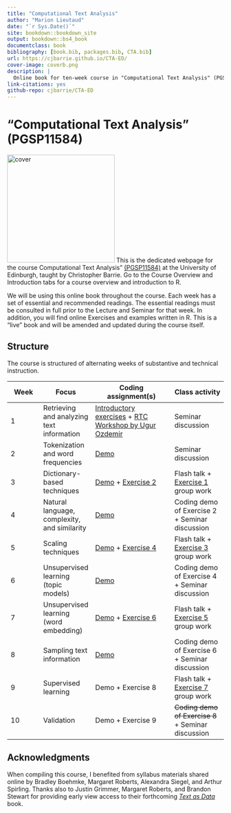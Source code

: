 ```yaml
---
title: "Computational Text Analysis"
author: "Marion Lieutaud"
date: "`r Sys.Date()`"
site: bookdown::bookdown_site
output: bookdown::bs4_book
documentclass: book
bibliography: [book.bib, packages.bib, CTA.bib]
url: https://cjbarrie.github.io/CTA-ED/
cover-image: coverb.png
description: |
  Online book for ten-week course in "Computational Text Analysis" (PGSP11584)
link-citations: yes
github-repo: cjbarrie/CTA-ED
---
```


# "Computational Text Analysis" (PGSP11584) {.unnumbered}

![cover](coverb.png){.cover width="250"} This is the dedicated webpage for the course Computational Text Analysis" [(PGSP11584)](http://www.drps.ed.ac.uk/23-24/dpt/cxpgsp11584.htm) at the University of Edinburgh, taught by Christopher Barrie. Go to the Course Overview and Introduction tabs for a course overview and introduction to R.

We will be using this online book throughout the course. Each week has a set of essential and recommended readings. The essential readings must be consulted in full prior to the Lecture and Seminar for that week. In addition, you will find online Exercises and examples written in R. This is a "live" book and will be amended and updated during the course itself.

## Structure

The course is structured of alternating weeks of substantive and technical instruction.

| Week | Focus                                        | Coding assignment(s)                                                                                                                                                              | Class activity                                                                                                             |
|------------|------------|-----------------------------|-------------------|
| 1    | Retrieving and analyzing text information    | [Introductory exercises](https://cjbarrie.github.io/CTA-ED/introduction-to-r.html) + [RTC Workshop by Ugur Ozdemir](https://research-training-centre.sps.ed.ac.uk/micro-methods/) | Seminar discussion                                                                                                         |
| 2    | Tokenization and word frequencies            | [Demo](https://cjbarrie.github.io/CTA-ED/week-2-demo.html)                                                                                                                        | Seminar discussion                                                                                                         |
| 3    | Dictionary-based techniques                  | [Demo](https://cjbarrie.github.io/CTA-ED/week-3-demo.html) + [Exercise 2](https://cjbarrie.github.io/CTA-ED/exercise-2-dictionary-based-methods.html)                             | Flash talk + [Exercise 1](https://cjbarrie.github.io/CTA-ED/exercise-1-word-frequency-analysis.html) group work            |
| 4    | Natural language, complexity, and similarity | [Demo](https://cjbarrie.github.io/CTA-ED/week-4-demo.html)                                                                                                                        | Coding demo of Exercise 2 + Seminar discussion                                                                             |
| 5    | Scaling techniques                           | [Demo](https://cjbarrie.github.io/CTA-ED/week-5-demo.html) + [Exercise 4](https://cjbarrie.github.io/CTA-ED/exercise-4-scaling-techniques.html)                                   | Flash talk + [Exercise 3](https://cjbarrie.github.io/CTA-ED/exercise-3-comparison-and-complexity.html) group work          |
| 6    | Unsupervised learning (topic models)         | [Demo](https://cjbarrie.github.io/CTA-ED/week-6-demo.html)                                                                                                                        | Coding demo of Exercise 4 + Seminar discussion                                                                             |
| 7    | Unsupervised learning (word embedding)       | [Demo](https://cjbarrie.github.io/CTA-ED/week-7-demo.html) + [Exercise 6](https://cjbarrie.github.io/CTA-ED/exercise-6-unsupervised-learning-word-embedding.html)                 | Flash talk + [Exercise 5](https://cjbarrie.github.io/CTA-ED/exercise-5-unsupervised-learning-topic-models.html) group work |
| 8    | Sampling text information                    | [Demo](https://cjbarrie.github.io/CTA-ED/week-8-demo.html)                                                                                                                        | Coding demo of Exercise 6 + Seminar discussion                                                                             |
| 9    | Supervised learning                          | Demo + Exercise 8                                                                                                                                                                 | Flash talk + [Exercise 7](https://cjbarrie.github.io/CTA-ED/exercise-7-sampling-text-information.html) group work          |
| 10   | Validation                                   | Demo + Exercise 9                                                                                                                                                                 | ~~Coding demo of Exercise 8~~ + Seminar discussion                                                                         |

## Acknowledgments {.unnumbered}

When compiling this course, I benefited from syllabus materials shared online by Bradley Boehmke, Margaret Roberts, Alexandra Siegel, and Arthur Spirling. Thanks also to Justin Grimmer, Margaret Roberts, and Brandon Stewart for providing early view access to their forthcoming [*Text as Data*](https://press.princeton.edu/books/hardcover/9780691207544/text-as-data) book.
